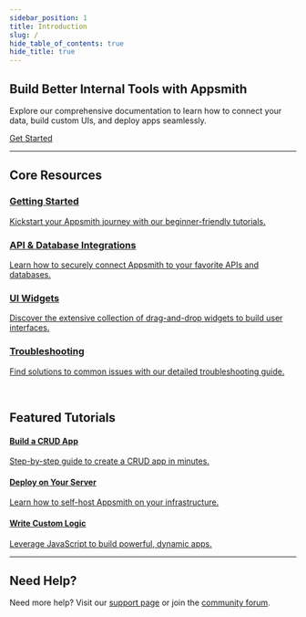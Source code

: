 ```yaml
---
sidebar_position: 1
title: Introduction
slug: /
hide_table_of_contents: true
hide_title: true
---
```


<article class="landing-hero">
  <h1 class="landing-title">Build Better Internal Tools with Appsmith</h1>
  <p class="landing-subtitle">
    Explore our comprehensive documentation to learn how to connect your data, build custom UIs, and deploy apps seamlessly.
  </p>
  <a class="landing-cta-button" href="/getting-started/tutorials/start-building">Get Started</a>
</article>

<hr className="gradient-hr" />

## Core Resources

<div class="landing-resources-grid">
  <a href="/getting-started/tutorials/start-building" class="landing-resource-card">
    <div class="resource-header">
      <IIcon icon="mdi:rocket-launch" height="32" />
      <h3>Getting Started</h3>
    </div>
    <p>Kickstart your Appsmith journey with our beginner-friendly tutorials.</p>
  </a>
  <a href="/connect-data/overview" class="landing-resource-card">
    <div class="resource-header">
      <IIcon icon="mdi:database" height="32" />
      <h3>API & Database Integrations</h3>
    </div>
    <p>Learn how to securely connect Appsmith to your favorite APIs and databases.</p>
  </a>
  <a href="/reference/widgets" class="landing-resource-card">
    <div class="resource-header">
      <IIcon icon="mdi:view-grid" height="32" />
      <h3>UI Widgets</h3>
    </div>
    <p>Discover the extensive collection of drag-and-drop widgets to build user interfaces.</p>
  </a>
  <a href="/help-and-support/troubleshooting-guide" class="landing-resource-card">
    <div class="resource-header">
      <IIcon icon="mdi:toolbox" height="32" />
      <h3>Troubleshooting</h3>
    </div>
    <p>Find solutions to common issues with our detailed troubleshooting guide.</p>
  </a>
</div>

<br/>

## Featured Tutorials

<div class="landing-featured-tutorials">
  <a href="/getting-started/tutorials/the-basics/connect-query-display-data" class="landing-tutorial-card">
    <div class="tutorial-header">
      <IIcon icon="mdi:code-braces-box" height="32" />
      <h4>Build a CRUD App</h4>
    </div>
    <p>Step-by-step guide to create a CRUD app in minutes.</p>
  </a>
  <a href="/getting-started/setup/installation-guides" class="landing-tutorial-card">
    <div class="tutorial-header">
      <IIcon icon="mdi:server" height="32" />
      <h4>Deploy on Your Server</h4>
    </div>
    <p>Learn how to self-host Appsmith on your infrastructure.</p>
  </a>
  <a href="/write-code/overview" class="landing-tutorial-card">
    <div class="tutorial-header">
      <IIcon icon="mdi:script-text-outline" height="32" />
      <h4>Write Custom Logic</h4>
    </div>
    <p>Leverage JavaScript to build powerful, dynamic apps.</p>
  </a>
</div>

<hr className="landing-gradient" />

## Need Help?

<div class="landing-help-text">
  Need more help? Visit our <a href="/product/support">support page</a> or join the <a href="https://community.appsmith.com">community forum</a>.
</div>